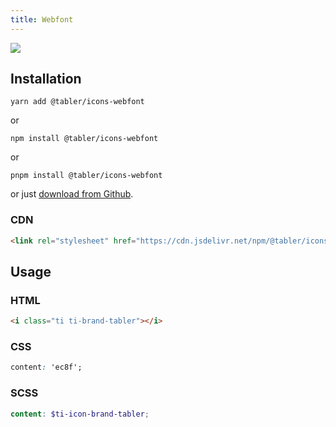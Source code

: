 ```yaml
---
title: Webfont
---
```


![](https://raw.githubusercontent.com/tabler/tabler-icons/master/.github/packages/og-package-webfont.png)

## Installation

```
yarn add @tabler/icons-webfont
```

or

```
npm install @tabler/icons-webfont
```

or

```
pnpm install @tabler/icons-webfont
```

or just [download from Github](https://github.com/tabler/tabler-icons/releases).

### CDN

```html
<link rel="stylesheet" href="https://cdn.jsdelivr.net/npm/@tabler/icons@$ICONS_VERSION/iconfont/tabler-icons.min.css">
```

## Usage

### HTML

```html
<i class="ti ti-brand-tabler"></i>
```

### CSS

```css
content: 'ec8f';
```


### SCSS

```scss
content: $ti-icon-brand-tabler;
```
